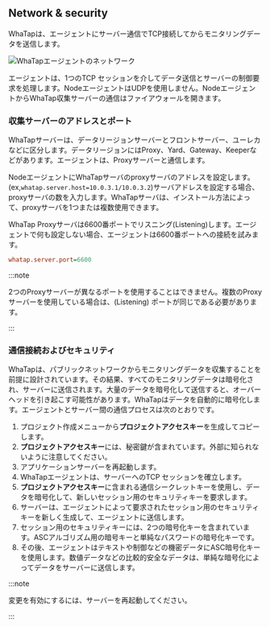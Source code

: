 ## Network & security

WhaTapは、エージェントにサーバー通信でTCP接続してからモニタリングデータを送信します。

![WhaTapエージェントのネットワーク](https://img.whatap.io/media/agent_node/agent_net.png)

エージェントは、1つのTCP セッションを介してデータ送信とサーバーの制御要求を処理します。NodeエージェントはUDPを使用しません。NodeエージェントからWhaTap収集サーバーの通信はファイアウォールを開きます。

### 収集サーバーのアドレスとポート

WhaTapサーバーは、データリージョンサーバーとフロントサーバー、ユーレカなどに区分します。データリージョンにはProxy、Yard、Gateway、Keeperなどがあります。エージェントは、Proxyサーバーと通信します。

NodeエージェントにWhaTapサーバのproxyサーバのアドレスを設定します。(ex,`whatap.server.host=10.0.3.1/10.0.3.2`)サーバアドレスを設定する場合、proxyサーバの数を入力します。WhaTapサーバは、インストール方法によって、proxyサーバを1つまたは複数使用できます。

WhaTap Proxyサーバは6600番ポートでリスニング(Listening)します。エージェントで何も設定しない場合、エージェントは6600番ポートへの接続を試みます。

```ini title='whatap.conf'
whatap.server.port=6600
```

:::note

2つのProxyサーバーが異なるポートを使用することはできません。複数のProxyサーバーを使用している場合は、(Listening) ポートが同じである必要があります。

:::

### 通信接続およびセキュリティ

WhaTapは、パブリックネットワークからモニタリングデータを収集することを前提に設計されています。その結果、すべてのモニタリングデータは暗号化され、サーバーに送信されます。大量のデータを暗号化して送信すると、オーバーヘッドを引き起こす可能性があります。WhaTapはデータを自動的に暗号化します。エージェントとサーバー間の通信プロセスは次のとおりです。

1.  プロジェクト作成メニューから**プロジェクトアクセスキー**を生成してコピーします。
2.  **プロジェクトアクセスキー**には、秘密鍵が含まれています。外部に知られないように注意してください。
3.  アプリケーションサーバーを再起動します。
4.  WhaTapエージェントは、サーバーへのTCP セッションを確立します。
5.  **プロジェクトアクセスキー**に含まれる通信シークレットキーを使用し、データを暗号化して、新しいセッション用のセキュリティキーを要求します。
6.  サーバーは、エージェントによって要求されたセッション用のセキュリティキーを新しく生成して、エージェントに送信します。
7.  セッション用のセキュリティキーには、2つの暗号化キーを含まれています。ASCアルゴリズム用の暗号キーと単純なパスワードの暗号化キーです。
8.  その後、エージェントはテキストや制御などの機密データにASC暗号化キーを使用します。数値データなどの比較的安全なデータは、単純な暗号化によってデータをサーバーに送信します。

:::note

変更を有効にするには、サーバーを再起動してください。

:::
